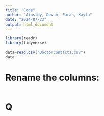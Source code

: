 ```yaml
---
title: "Code"
author: "Ainsley, Devon, Farah, Kayla"
date: "2024-07-23"
output: html_document
---
```


```r
library(readr)
library(tidyverse)
```
```r
data=read.csv("DoctorContacts.csv")
data
```
# Rename the columns:
```r
```
# Q

